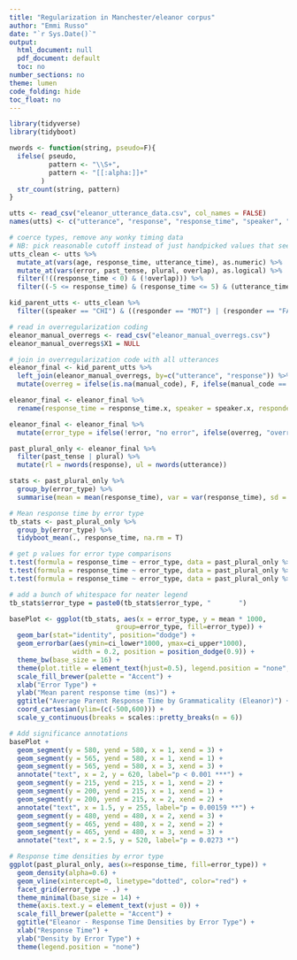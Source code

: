 ```yaml
---
title: "Regularization in Manchester/eleanor corpus"
author: "Emmi Russo"
date: "`r Sys.Date()`"
output:
  html_document: null
  pdf_document: default
  toc: no
number_sections: no
theme: lumen
code_folding: hide
toc_float: no
---
```


```r
library(tidyverse)
library(tidyboot)

nwords <- function(string, pseudo=F){
  ifelse( pseudo, 
          pattern <- "\\S+", 
          pattern <- "[[:alpha:]]+" 
        )
  str_count(string, pattern)
}

utts <- read_csv("eleanor_utterance_data.csv", col_names = FALSE)
names(utts) <- c("utterance", "response", "response_time", "speaker", "responder", "utterance_time", "error", "age", "past_tense", "plural", "overlap", "source_file")

# coerce types, remove any wonky timing data
# NB: pick reasonable cutoff instead of just handpicked values that seem reasonable
utts_clean <- utts %>%
  mutate_at(vars(age, response_time, utterance_time), as.numeric) %>%
  mutate_at(vars(error, past_tense, plural, overlap), as.logical) %>%
  filter(!((response_time < 0) & (!overlap))) %>%
  filter((-5 <= response_time) & (response_time <= 5) & (utterance_time <= 10))

kid_parent_utts <- utts_clean %>%
  filter((speaker == "CHI") & ((responder == "MOT") | (responder == "FAT")))

```

```r
# read in overregularization coding
eleanor_manual_overregs <- read_csv("eleanor_manual_overregs.csv")
eleanor_manual_overregs$X1 = NULL

# join in overregularization code with all utterances
eleanor_final <- kid_parent_utts %>%
  left_join(eleanor_manual_overregs, by=c("utterance", "response")) %>%
  mutate(overreg = ifelse(is.na(manual_code), F, ifelse(manual_code == "T", T, F)))

eleanor_final <- eleanor_final %>%
  rename(response_time = response_time.x, speaker = speaker.x, responder = responder.x, utterance_time = utterance_time.x, error = error.x, age = age.x, past_tense = past_tense.x, plural = plural.x, overlap = overlap.x, source_file = source_file.x)

eleanor_final <- eleanor_final %>%
  mutate(error_type = ifelse(!error, "no error", ifelse(overreg, "overregularization", "other error")))

past_plural_only <- eleanor_final %>%
  filter(past_tense | plural) %>%
  mutate(rl = nwords(response), ul = nwords(utterance))

stats <- past_plural_only %>%
  group_by(error_type) %>%
  summarise(mean = mean(response_time), var = var(response_time), sd = sd(response_time), se = sd/sqrt(n()))
```

```r
# Mean response time by error type
tb_stats <- past_plural_only %>%
  group_by(error_type) %>%
  tidyboot_mean(., response_time, na.rm = T)

# get p values for error type comparisons
t.test(formula = response_time ~ error_type, data = past_plural_only %>% filter(error_type == "no error" | error_type == "overregularization"))
t.test(formula = response_time ~ error_type, data = past_plural_only %>% filter(error_type == "other error" | error_type == "no error"))
t.test(formula = response_time ~ error_type, data = past_plural_only %>% filter(error_type == "other error" | error_type == "overregularization"))

# add a bunch of whitespace for neater legend
tb_stats$error_type = paste0(tb_stats$error_type, "       ")

basePlot <- ggplot(tb_stats, aes(x = error_type, y = mean * 1000, 
                           group=error_type, fill=error_type)) + 
  geom_bar(stat="identity", position="dodge") +
  geom_errorbar(aes(ymin=ci_lower*1000, ymax=ci_upper*1000), 
                width = 0.2, position = position_dodge(0.9)) +
  theme_bw(base_size = 16) +
  theme(plot.title = element_text(hjust=0.5), legend.position = "none",panel.background = element_rect(fill = "transparent"), axis.text = element_text(size=16)) +
  scale_fill_brewer(palette = "Accent") +
  xlab("Error Type") +
  ylab("Mean parent response time (ms)") +
  ggtitle("Average Parent Response Time by Grammaticality (Eleanor)") +
  coord_cartesian(ylim=(c(-500,600))) +
  scale_y_continuous(breaks = scales::pretty_breaks(n = 6))

# Add significance annotations
basePlot +
  geom_segment(y = 580, yend = 580, x = 1, xend = 3) +
  geom_segment(y = 565, yend = 580, x = 1, xend = 1) +
  geom_segment(y = 565, yend = 580, x = 3, xend = 3) +
  annotate("text", x = 2, y = 620, label="p < 0.001 ***") +
  geom_segment(y = 215, yend = 215, x = 1, xend = 2) +
  geom_segment(y = 200, yend = 215, x = 1, xend = 1) +
  geom_segment(y = 200, yend = 215, x = 2, xend = 2) +
  annotate("text", x = 1.5, y = 255, label="p = 0.00159 **") +
  geom_segment(y = 480, yend = 480, x = 2, xend = 3) +
  geom_segment(y = 465, yend = 480, x = 2, xend = 2) +
  geom_segment(y = 465, yend = 480, x = 3, xend = 3) +
  annotate("text", x = 2.5, y = 520, label="p = 0.0273 *")

# Response time densities by error type
ggplot(past_plural_only, aes(x=response_time, fill=error_type)) +
  geom_density(alpha=0.6) +
  geom_vline(xintercept=0, linetype="dotted", color="red") +
  facet_grid(error_type ~ .) +
  theme_minimal(base_size = 14) +
  theme(axis.text.y = element_text(vjust = 0)) +
  scale_fill_brewer(palette = "Accent") +
  ggtitle("Eleanor - Response Time Densities by Error Type") +
  xlab("Response Time") +
  ylab("Density by Error Type") +
  theme(legend.position = "none")
```



